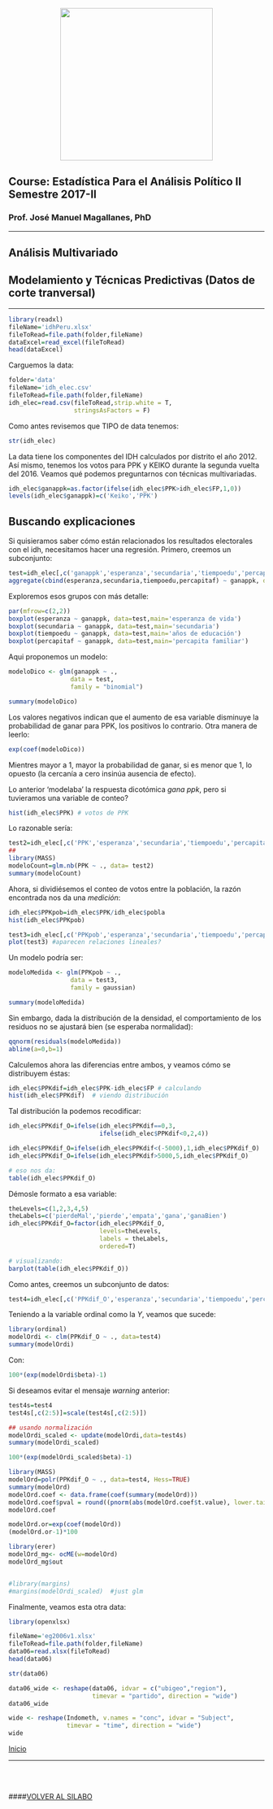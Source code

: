 <br> 
<center><img src="http://i.imgur.com/tveTlt8.png" width="300"></center>

## Course: Estadística Para el Análisis Político II<br> Semestre 2017-II<br> 
### Prof. José Manuel Magallanes, PhD 
____
## **Análisis Multivariado**

## Modelamiento y Técnicas Predictivas (Datos de corte tranversal)
____

<a id='beginning'></a>



```r
library(readxl)
fileName='idhPeru.xlsx'
fileToRead=file.path(folder,fileName)
dataExcel=read_excel(fileToRead)
head(dataExcel)
```






Carguemos la data:
```r
folder='data'
fileName='idh_elec.csv'
fileToRead=file.path(folder,fileName)
idh_elec=read.csv(fileToRead,strip.white = T,
                  stringsAsFactors = F)
```

Como antes revisemos que TIPO de data tenemos:

```r
str(idh_elec)
```

La data tiene los componentes del IDH calculados por distrito el año 2012. Así mismo, tenemos los votos para PPK y KEIKO durante la segunda vuelta del 2016. Veamos qué podemos preguntarnos con técnicas multivariadas.

```r
idh_elec$ganappk=as.factor(ifelse(idh_elec$PPK>idh_elec$FP,1,0))
levels(idh_elec$ganappk)=c('Keiko','PPK')
```


## Buscando explicaciones

Si quisieramos saber cómo están relacionados los resultados electorales con el idh, necesitamos hacer una regresión.
Primero, creemos un subconjunto:

```r
test=idh_elec[,c('ganappk','esperanza','secundaria','tiempoedu','percapitaf')]
aggregate(cbind(esperanza,secundaria,tiempoedu,percapitaf) ~ ganappk, data=test,FUN=mean)
```


Exploremos esos grupos con más detalle:

```r
par(mfrow=c(2,2))
boxplot(esperanza ~ ganappk, data=test,main='esperanza de vida')
boxplot(secundaria ~ ganappk, data=test,main='secundaria')
boxplot(tiempoedu ~ ganappk, data=test,main='años de educación')
boxplot(percapitaf ~ ganappk, data=test,main='percapita familiar')

```



Aqui proponemos un modelo:


```r

modeloDico <- glm(ganappk ~ ., 
                 data = test, 
                 family = "binomial")

summary(modeloDico)
```


Los valores negativos indican que el aumento de esa variable disminuye la probabilidad de ganar para PPK, los positivos lo contrario. Otra manera de leerlo: 


```r
exp(coef(modeloDico))
```
Mientres mayor a 1, mayor la probabilidad de ganar, si es menor que 1, lo opuesto (la cercanía a cero insinúa ausencia de efecto).

Lo anterior 'modelaba' la respuesta dicotómica _gana ppk_, pero si tuvieramos una variable de conteo?
```r
hist(idh_elec$PPK) # votos de PPK
```

Lo razonable sería:

```r
test2=idh_elec[,c('PPK','esperanza','secundaria','tiempoedu','percapitaf')]
##
library(MASS)
modeloCount=glm.nb(PPK ~ ., data= test2)
summary(modeloCount)
```

Ahora, si dividiésemos el conteo de votos entre la población, la razón encontrada nos da una _medición_:

```r
idh_elec$PPKpob=idh_elec$PPK/idh_elec$pobla
hist(idh_elec$PPKpob)
```
```r
test3=idh_elec[,c('PPKpob','esperanza','secundaria','tiempoedu','percapitaf')]
plot(test3) #aparecen relaciones lineales?
```

Un modelo podría ser:

```r
modeloMedida <- glm(PPKpob ~ ., 
                 data = test3, 
                 family = gaussian)

summary(modeloMedida)
```

Sin embargo, dada la distribución de la densidad, el comportamiento de los residuos no se ajustará bien (se esperaba normalidad):
```r
qqnorm(residuals(modeloMedida))
abline(a=0,b=1)
```

Calculemos ahora las diferencias entre ambos, y veamos cómo se distribuyem éstas:

```r
idh_elec$PPKdif=idh_elec$PPK-idh_elec$FP # calculando
hist(idh_elec$PPKdif)  # viendo distribución
```

Tal distribución la podemos recodificar:

```r

idh_elec$PPKdif_O=ifelse(idh_elec$PPKdif==0,3,
                         ifelse(idh_elec$PPKdif<0,2,4))

idh_elec$PPKdif_O=ifelse(idh_elec$PPKdif<(-5000),1,idh_elec$PPKdif_O)
idh_elec$PPKdif_O=ifelse(idh_elec$PPKdif>5000,5,idh_elec$PPKdif_O)

# eso nos da:
table(idh_elec$PPKdif_O)
```

Démosle formato a esa variable:

```r
theLevels=c(1,2,3,4,5)
theLabels=c('pierdeMal','pierde','empata','gana','ganaBien')
idh_elec$PPKdif_O=factor(idh_elec$PPKdif_O,
                         levels=theLevels,
                         labels = theLabels,
                         ordered=T)

# visualizando:
barplot(table(idh_elec$PPKdif_O))
```

Como antes, creemos un subconjunto de datos:

```r
test4=idh_elec[,c('PPKdif_O','esperanza','secundaria','tiempoedu','percapitaf')]
```

Teniendo a la variable ordinal como la _Y_, veamos que sucede:

```r
library(ordinal)
modelOrdi <- clm(PPKdif_O ~ ., data=test4)
summary(modelOrdi)
```

Con:
```r
100*(exp(modelOrdi$beta)-1)
```

Si deseamos evitar el mensaje _warning_ anterior:

```r
test4s=test4
test4s[,c(2:5)]=scale(test4s[,c(2:5)])

## usando normalización
modelOrdi_scaled <- update(modelOrdi,data=test4s)
summary(modelOrdi_scaled)
```

```r
100*(exp(modelOrdi_scaled$beta)-1)
```


```r
library(MASS)
modelOrd=polr(PPKdif_O ~ ., data=test4, Hess=TRUE)
summary(modelOrd)
modelOrd.coef <- data.frame(coef(summary(modelOrd)))
modelOrd.coef$pval = round((pnorm(abs(modelOrd.coef$t.value), lower.tail = FALSE) * 2),2)
modelOrd.coef

modelOrd.or=exp(coef(modelOrd))
(modelOrd.or-1)*100

library(erer)
modelOrd_mg<- ocME(w=modelOrd)
modelOrd_mg$out


#library(margins)
#margins(modelOrdi_scaled)  #just glm
```

Finalmente, veamos esta otra data:

```r
library(openxlsx)

fileName='eg2006v1.xlsx'
fileToRead=file.path(folder,fileName)
data06=read.xlsx(fileToRead)
head(data06)
```
```r
str(data06)
```
```r
data06_wide <- reshape(data06, idvar = c("ubigeo","region"),
                       timevar = "partido", direction = "wide")
data06_wide
```
```r
wide <- reshape(Indometh, v.names = "conc", idvar = "Subject",
                timevar = "time", direction = "wide")
wide
```


[Inicio](#beginning)


______


<br></br>

####[VOLVER AL SILABO](https://inteligenciaperu.github.io/Estadistica/)